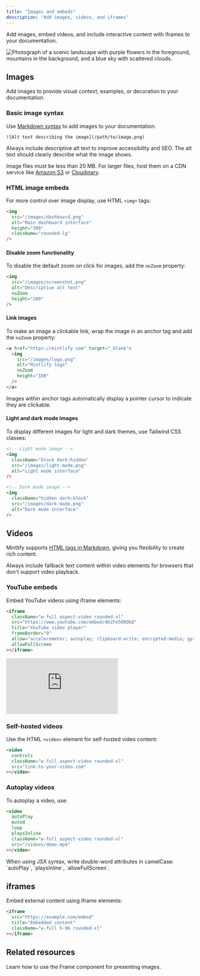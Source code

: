 ```yaml
---
title: "Images and embeds"
description: "Add images, videos, and iframes"
---
```


Add images, embed videos, and include interactive content with iframes to your documentation.

<Frame>
<img
  className="rounded-xl"
  src="https://mintlify-assets.b-cdn.net/bigbend.jpg"
  alt="Photograph of a scenic landscape with purple flowers in the foreground, mountains in the background, and a blue sky with scattered clouds."
/>
</Frame>

## Images

Add images to provide visual context, examples, or decoration to your documentation.

### Basic image syntax

Use [Markdown syntax](https://www.markdownguide.org/basic-syntax/#images) to add images to your documentation:

```mdx
![Alt text describing the image](/path/to/image.png)
```

<Tip>
  Always include descriptive alt text to improve accessibility and SEO. The alt text should clearly describe what the image shows.
</Tip>

Image files must be less than 20 MB. For larger files, host them on a CDN service like [Amazon S3](https://aws.amazon.com/s3) or [Cloudinary](https://cloudinary.com).

### HTML image embeds

For more control over image display, use HTML `<img>` tags:

```html
<img 
  src="/images/dashboard.png" 
  alt="Main dashboard interface"
  height="300"
  className="rounded-lg"
/>
```

#### Disable zoom functionality

To disable the default zoom on click for images, add the `noZoom` property:

```html highlight="4"
<img 
  src="/images/screenshot.png" 
  alt="Descriptive alt text"
  noZoom 
  height="200"
/>
```

#### Link images

To make an image a clickable link, wrap the image in an anchor tag and add the `noZoom` property:

```html
<a href="https://mintlify.com" target="_blank">
  <img 
    src="/images/logo.png" 
    alt="Mintlify logo"
    noZoom 
    height="100"
  />
</a>
```

<Note>
  Images within anchor tags automatically display a pointer cursor to indicate they are clickable.
</Note>

#### Light and dark mode images

To display different images for light and dark themes, use Tailwind CSS classes:

```html
<!-- Light mode image -->
<img 
  className="block dark:hidden" 
  src="/images/light-mode.png" 
  alt="Light mode interface"
/>

<!-- Dark mode image -->
<img 
  className="hidden dark:block" 
  src="/images/dark-mode.png" 
  alt="Dark mode interface"
/>
```

## Videos

Mintlify supports [HTML tags in Markdown](https://www.markdownguide.org/basic-syntax/#html), giving you flexibility to create rich content.

<Tip>
  Always include fallback text content within video elements for browsers that don't support video playback.
</Tip>

### YouTube embeds

Embed YouTube videos using iframe elements:

```html
<iframe
  className="w-full aspect-video rounded-xl"
  src="https://www.youtube.com/embed/4KzFe50RQkQ"
  title="YouTube video player"
  frameBorder="0"
  allow="accelerometer; autoplay; clipboard-write; encrypted-media; gyroscope; picture-in-picture"
  allowFullScreen
></iframe>
```

<Frame>
<iframe
  className="w-full aspect-video rounded-xl"
  src="https://www.youtube.com/embed/4KzFe50RQkQ"
  title="YouTube video player"
  frameBorder="0"
  allow="accelerometer; autoplay; clipboard-write; encrypted-media; gyroscope; picture-in-picture"
  allowFullScreen
></iframe>
</Frame>

### Self-hosted videos

Use the HTML `<video>` element for self-hosted video content:

```html
<video
  controls
  className="w-full aspect-video rounded-xl"
  src="link-to-your-video.com"
></video>
```

### Autoplay videos

To autoplay a video, use:

```html
<video
  autoPlay
  muted
  loop
  playsInline
  className="w-full aspect-video rounded-xl"
  src="/videos/demo.mp4"
></video>
```

<Note>
  When using JSX syntax, write double-word attributes in camelCase: `autoPlay`, `playsInline`, `allowFullScreen`.
</Note>

## iframes

Embed external content using iframe elements:

```html
<iframe 
  src="https://example.com/embed" 
  title="Embedded content"
  className="w-full h-96 rounded-xl"
></iframe>
```

## Related resources

<Card title="Frame component reference" icon="frame" horizontal href="/components/frames">
  Learn how to use the Frame component for presenting images.
</Card>
